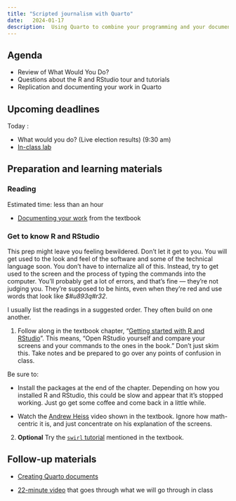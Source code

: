 ```yaml
---
title: "Scripted journalism with Quarto"
date:   2024-01-17
description:  Using Quarto to combine your programming and your documenation in one place.
--- 
```


## Agenda

* Review of What Would You Do?
* Questions about the R and RStudio tour and tutorials
* Replication and documenting your work in Quarto 

## Upcoming deadlines

[Today]{.sked-dates} : 
  
  * What would you do? (Live election results) (9:30 am)
  * [In-class lab](https://raw.githubusercontent.com/cronkitedata/maij-data/2024-spring/lab-templates/lab01-yourname.qmd)

## Preparation and learning materials

### Reading 
[Estimated time: less than an hour]{.small-text}

* [Documenting your work](https://cronkitedata.github.io/djtextbook/start-data-document.html) from the textbook

### Get to know R and RStudio

This prep might leave you feeling bewildered. Don't let it get to you. You will get used to the look and feel of the software and some of the technical language soon. You don't have to internalize all of this. Instead, try to get used to the screen and the process of typing the commands into the computer. You'll probably get a lot of errors, and that's fine --- they're not judging you. They're supposed to be hints, even when they're [red]{.text-danger} and use words that look like *$#u893q#r32*.

::: {.callout-note}
I usually list the readings in a suggested order. They often build on one another.
:::

1.  Follow along in the textbook chapter, "[Getting started with R and RStudio](https://cronkitedata.github.io/djtextbook/quickstart-startup.html)". This means, "Open RStudio yourself and compare your screens and your commands to the ones in the book." Don't just skim this. Take notes and be prepared to go over any points of confusion in class. 

  Be sure to: 

  * Install the packages at the end of the chapter. Depending on how you installed R and RStudio, this could be slow and appear that it's stopped working. Just go get some coffee and come back in a little while. 

  * Watch the [Andrew Heiss](https://youtu.be/cnQ-v1UUWyE?si=zBRWU1R53yml1jJ0) video shown in the textbook. Ignore how math-centric it is, and just concentrate on his explanation of the screens.

2. **Optional** Try the [`swirl` tutorial](https://cronkitedata.github.io/djtextbook/quickstart-startup.html#optional-hands-on-tutorial) mentioned in the textbook.

## Follow-up materials

* [Creating Quarto documents](https://cronkitedata.github.io/djtextbook/quickstart-quarto.html)

* [22-minute video](https://youtu.be/FlX75wfL9ew) that goes through what we will go through in class
